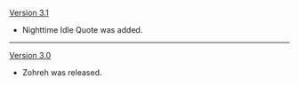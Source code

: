 {{Change History/Header}}
[[Version 3.1]]
* Nighttime Idle Quote was added.
----
[[Version 3.0]]
* Zohreh was released.
